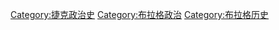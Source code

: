 [[Category:捷克政治史|Category:捷克政治史]]
[[Category:布拉格政治|Category:布拉格政治]]
[[Category:布拉格历史|Category:布拉格历史]]